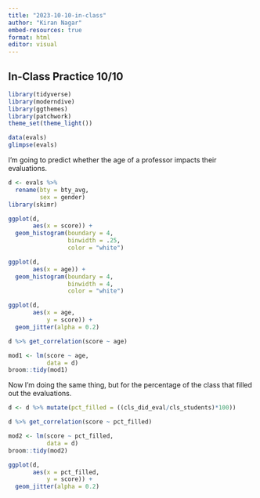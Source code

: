 ```yaml
---
title: "2023-10-10-in-class"
author: "Kiran Nagar"
embed-resources: true
format: html
editor: visual
---
```


## In-Class Practice 10/10

```r
library(tidyverse)
library(moderndive)
library(ggthemes)
library(patchwork)
theme_set(theme_light())
```

```r
data(evals)
glimpse(evals)
```

I'm going to predict whether the age of a professor impacts their evaluations.

```r
d <- evals %>% 
  rename(bty = bty_avg,
         sex = gender)
library(skimr)
```

```r
ggplot(d,
       aes(x = score)) +
  geom_histogram(boundary = 4,
                 binwidth = .25,
                 color = "white")

ggplot(d,
       aes(x = age)) +
  geom_histogram(boundary = 4,
                 binwidth = 4,
                 color = "white")
```

```r
ggplot(d,
       aes(x = age,
           y = score)) +
  geom_jitter(alpha = 0.2)
```

```r
d %>% get_correlation(score ~ age)
```

```r
mod1 <- lm(score ~ age,
           data = d)
broom::tidy(mod1)
```

Now I'm doing the same thing, but for the percentage of the class that filled out the evaluations.

```r
d <- d %>% mutate(pct_filled = ((cls_did_eval/cls_students)*100))
```

```r
d %>% get_correlation(score ~ pct_filled)
```

```r
mod2 <- lm(score ~ pct_filled,
           data = d)
broom::tidy(mod2)
```

```r
ggplot(d,
       aes(x = pct_filled,
           y = score)) +
  geom_jitter(alpha = 0.2)
```

